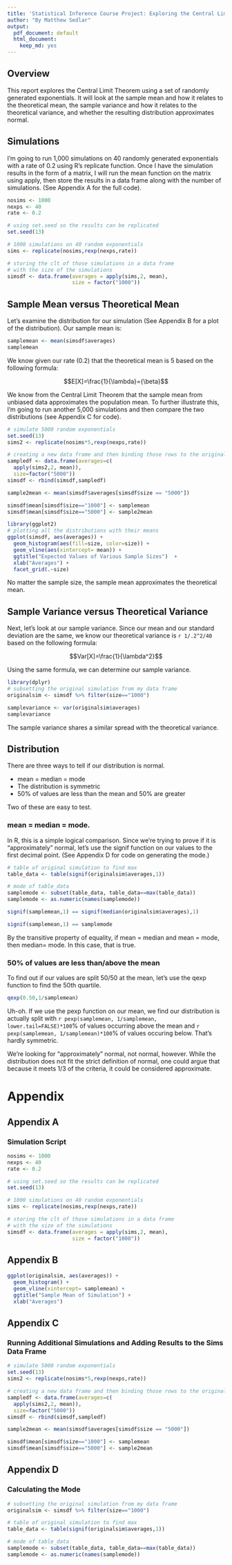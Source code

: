 ```yaml
---
title: 'Statistical Inference Course Project: Exploring the Central Limit Theorem'
author: "By Matthew Sedlar"
output:
  pdf_document: default
  html_document:
    keep_md: yes
---
```



## Overview

This report explores the Central Limit Theorem using a set of randomly generated exponentials. It will look at the sample mean and how it relates to the theoretical mean, the sample variance and how it relates to the theoretical variance, and whether the resulting distribution approximates normal.

## Simulations

I'm going to run 1,000 simulations on 40 randomly generated exponentials with a rate of 0.2 using R's replicate function. Once I have the simulation results in the form of a matrix, I will run the mean function on the matrix using apply, then store the results in a data frame along with the number of simulations. (See Appendix A for the full code). 

```r

nosims <- 1000
nexps <- 40
rate <- 0.2

# using set.seed so the results can be replicated
set.seed(13)

# 1000 simulations on 40 random exponentials
sims <- replicate(nosims,rexp(nexps,rate))

# storing the clt of those simulations in a data frame
# with the size of the simulations
simsdf <- data.frame(averages = apply(sims,2, mean),
                     size = factor("1000"))

```

## Sample Mean versus Theoretical Mean

Let's examine the distribution for our simulation (See Appendix B for a plot of the distribution). Our sample mean is: 

```r

samplemean <- mean(simsdf$averages)
samplemean

```

We know given our rate (0.2) that the theoretical mean is 5 based on the following formula:

$$E[X]=\frac{1}{\lambda}={\beta}$$

We know from the Central Limit Theorem that the sample mean from unbiased data approximates the population mean. To further illustrate this, I'm going to run another 5,000 simulations and then compare the two distributions (see Appendix C for code). 


```r

# simulate 5000 random exponentials
set.seed(13)
sims2 <- replicate(nosims*5,rexp(nexps,rate))

# creating a new data frame and then binding those rows to the original
sampledf <- data.frame(averages=c(
  apply(sims2,2, mean)), 
  size=factor("5000"))
simsdf <- rbind(simsdf,sampledf)

sample2mean <- mean(simsdf$averages[simsdf$size == "5000"])

simsdf$mean[simsdf$size=="1000"] <- samplemean
simsdf$mean[simsdf$size=="5000"] <- sample2mean

library(ggplot2)
# plotting all the distributions with their means
ggplot(simsdf, aes(averages)) + 
  geom_histogram(aes(fill=size, color=size)) +
  geom_vline(aes(xintercept= mean)) +
  ggtitle("Expected Values of Various Sample Sizes")  +
  xlab("Averages") +
  facet_grid(.~size)
```

No matter the sample size, the sample mean approximates the theoretical mean. 

## Sample Variance versus Theoretical Variance 

Next, let's look at our sample variance. Since our mean and our standard deviation are the same, we know our theoretical variance is `r 1/.2^2/40` based on the following formula:

$$Var[X]=\frac{1}{\lambda^2}$$

Using the same formula, we can determine our sample variance.

```r

library(dplyr)
# subsetting the original simulation from my data frame
originalsim <- simsdf %>% filter(size=="1000")

samplevariance <- var(originalsim$averages)
samplevariance

```

The sample variance shares a similar spread with the theoretical variance.

## Distribution

There are three ways to tell if our distribution is normal. 

* mean = median = mode
* The distribution is symmetric
* 50% of values are less than the mean and 50% are greater
 
Two of these are easy to test.

### mean = median = mode.

In R, this is a simple logical comparison. Since we're trying to prove if it is "approximately" normal, let's use the signif function on our values to the first decimal point. (See Appendix D for code on generating the mode.)

```r

# table of original simulation to find max
table_data <- table(signif(originalsim$averages,1))

# mode of table_data
samplemode <- subset(table_data, table_data==max(table_data))
samplemode <- as.numeric(names(samplemode))

```


```r

signif(samplemean,1) == signif(median(originalsim$averages),1) 

signif(samplemean,1) == samplemode

```

By the transitive property of equality, if mean = median and mean = mode, then median= mode. In this case, that is true. 

### 50% of values are less than/above the mean

To find out if our values are split 50/50 at the mean, let's use the qexp function to find the 50th quartile.

```r

qexp(0.50,1/samplemean)

```

Uh-oh. If we use the pexp function on our mean, we find our distribution is actually split with `r pexp(samplemean, 1/samplemean, lower.tail=FALSE)*100`% of values occurring above the mean and `r pexp(samplemean, 1/samplemean)*100`% of values occuring below. That's hardly symmetric.

We're looking for "approximately" normal, not normal, however. While the distribution does not fit the strict definition of normal, one could argue that because it meets 1/3 of the criteria, it could be considered approximate.

\pagebreak

# Appendix

## Appendix A

### Simulation Script

```r

nosims <- 1000
nexps <- 40
rate <- 0.2

# using set.seed so the results can be replicated
set.seed(13)

# 1000 simulations on 40 random exponentials
sims <- replicate(nosims,rexp(nexps,rate))

# storing the clt of those simulations in a data frame
# with the size of the simulations
simsdf <- data.frame(averages = apply(sims,2, mean),
                     size = factor("1000"))

```

## Appendix B

```r

ggplot(originalsim, aes(averages)) + 
  geom_histogram() +
  geom_vline(xintercept= samplemean) +
  ggtitle("Sample Mean of Simulation") +
  xlab("Averages")

```

## Appendix C

### Running Additional Simulations and Adding Results to the Sims Data Frame

```r

# simulate 5000 random exponentials
set.seed(13)
sims2 <- replicate(nosims*5,rexp(nexps,rate))

# creating a new data frame and then binding those rows to the original
sampledf <- data.frame(averages=c(
  apply(sims2,2, mean)), 
  size=factor("5000"))
simsdf <- rbind(simsdf,sampledf)

sample2mean <- mean(simsdf$averages[simsdf$size == "5000"])

simsdf$mean[simsdf$size=="1000"] <- samplemean
simsdf$mean[simsdf$size=="5000"] <- sample2mean

```

## Appendix D

### Calculating the Mode

```r

# subsetting the original simulation from my data frame
originalsim <- simsdf %>% filter(size=="1000")

# table of original simulation to find max
table_data <- table(signif(originalsim$averages,1))

# mode of table_data
samplemode <- subset(table_data, table_data==max(table_data))
samplemode <- as.numeric(names(samplemode))

```
